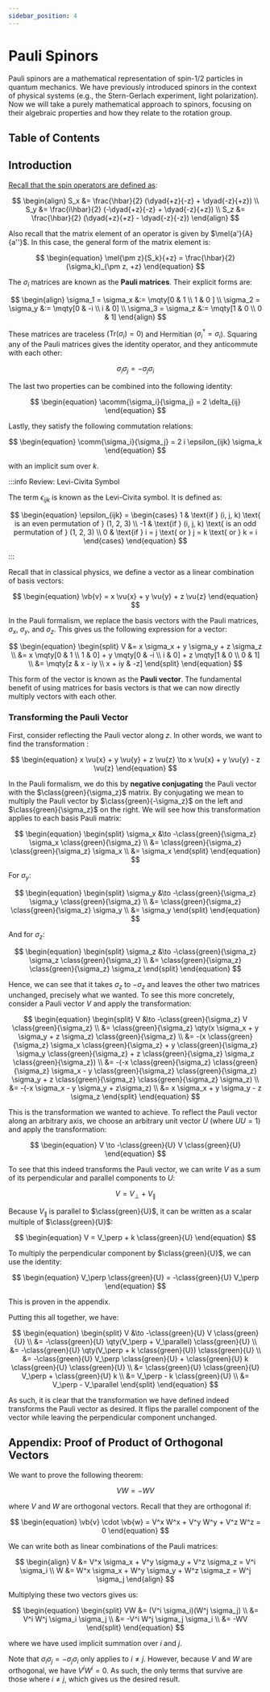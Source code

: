 ```yaml
---
sidebar_position: 4
---
```




# Pauli Spinors

Pauli spinors are a mathematical representation of spin-1/2 particles in quantum mechanics.
We have previously introduced spinors in the context of physical systems (e.g., the Stern-Gerlach experiment, light polarization).
Now we will take a purely mathematical approach to spinors, focusing on their algebraic properties and how they relate to the rotation group.

## Table of Contents

<TOCInline toc={toc} />

## Introduction

[Recall that the spin operators are defined as](../Mathematical%20Foundations/Applying%20to%20Spin%2012%20Systems#observables-and-probabilities):

$$
\begin{align}
S_x &= \frac{\hbar}{2} (\dyad{+z}{-z} + \dyad{-z}{+z}) \\
S_y &= \frac{i\hbar}{2} (-\dyad{+z}{-z} + \dyad{-z}{+z}) \\
S_z &= \frac{\hbar}{2} (\dyad{+z}{+z} - \dyad{-z}{-z})
\end{align}
$$

Also recall that the matrix element of an operator is given by $\mel{a'}{A}{a''}$.
In this case, the general form of the matrix element is:

$$
\begin{equation}
\mel{\pm z}{S_k}{+z} = \frac{\hbar}{2} (\sigma_k)_{\pm z, +z}
\end{equation}
$$

The $\sigma_i$ matrices are known as the **Pauli matrices**.
Their explicit forms are:

$$
\begin{align}
\sigma_1 = \sigma_x &:= \mqty[0 & 1 \\ 1 & 0 ] \\
\sigma_2 = \sigma_y &:= \mqty[0 & -i \\ i & 0] \\
\sigma_3 = \sigma_z &:= \mqty[1 & 0 \\ 0 & 1]
\end{align}
$$

These matrices are traceless ($\text{Tr}(\sigma_i) = 0$) and Hermitian ($\sigma_i^\dagger = \sigma_i$).
Squaring any of the Pauli matrices gives the identity operator, and they anticommute with each other:

$$
\begin{equation}
\sigma_i \sigma_j = -\sigma_j \sigma_i
\end{equation}
$$

The last two properties can be combined into the following identity:

$$
\begin{equation}
\acomm{\sigma_i}{\sigma_j} = 2 \delta_{ij}
\end{equation}
$$

Lastly, they satisfy the following commutation relations:

$$
\begin{equation}
\comm{\sigma_i}{\sigma_j} = 2 i \epsilon_{ijk} \sigma_k
\end{equation}
$$

with an implicit sum over $k$.

:::info Review: Levi-Civita Symbol

The term $\epsilon_{ijk}$ is known as the Levi-Civita symbol.
It is defined as:

$$
\begin{equation}
\epsilon_{ijk} = \begin{cases}
1 & \text{if } (i, j, k) \text{ is an even permutation of } (1, 2, 3) \\
-1 & \text{if } (i, j, k) \text{ is an odd permutation of } (1, 2, 3) \\
0 & \text{if } i = j \text{ or } j = k \text{ or } k = i
\end{cases}
\end{equation}
$$

:::

Recall that in classical physics, we define a vector as a linear combination of basis vectors:

$$
\begin{equation}
\vb{v} = x \vu{x} + y \vu{y} + z \vu{z}
\end{equation}
$$

In the Pauli formalism, we replace the basis vectors with the Pauli matrices, $\sigma_x$, $\sigma_y$, and $\sigma_z$.
This gives us the following expression for a vector:

$$
\begin{equation}
\begin{split}
V &= x \sigma_x + y \sigma_y + z \sigma_z \\
&= x \mqty[0 & 1 \\ 1 & 0] + y \mqty[0 & -i \\ i & 0] + z \mqty[1 & 0 \\ 0 & 1] \\
&= \mqty[z & x - iy \\ x + iy & -z]
\end{split}
\end{equation}
$$

This form of the vector is known as the **Pauli vector**.
The fundamental benefit of using matrices for basis vectors is that we can now directly multiply vectors with each other.

### Transforming the Pauli Vector

First, consider reflecting the Pauli vector along $z$.
In other words, we want to find the transformation :

$$
\begin{equation}
x \vu{x} + y \vu{y} + z \vu{z} \to x \vu{x} + y \vu{y} - z \vu{z}
\end{equation}
$$

In the Pauli formalism, we do this by **negative conjugating** the Pauli vector with the $\class{green}{\sigma_z}$ matrix.
By conjugating we mean to multiply the Pauli vector by $\class{green}{-\sigma_z}$ on the left and $\class{green}{\sigma_z}$ on the right.
We will see how this transformation applies to each basis Pauli matrix:

$$
\begin{equation}
\begin{split}
\sigma_x &\to -\class{green}{\sigma_z} \sigma_x \class{green}{\sigma_z} \\
&= \class{green}{\sigma_z} \class{green}{\sigma_z} \sigma_x \\
&= \sigma_x
\end{split}
\end{equation}
$$

For $\sigma_y$:

$$
\begin{equation}
\begin{split}
\sigma_y &\to -\class{green}{\sigma_z} \sigma_y \class{green}{\sigma_z} \\
&= \class{green}{\sigma_z} \class{green}{\sigma_z} \sigma_y \\
&= \sigma_y
\end{split}
\end{equation}
$$

And for $\sigma_z$:

$$
\begin{equation}
\begin{split}
\sigma_z &\to -\class{green}{\sigma_z} \sigma_z \class{green}{\sigma_z} \\
&= \class{green}{\sigma_z} \class{green}{\sigma_z} \sigma_z
\end{split}
\end{equation}
$$

Hence, we can see that it takes $\sigma_z$ to $-\sigma_z$ and leaves the other two matrices unchanged, precisely what we wanted.
To see this more concretely, consider a Pauli vector $V$ and apply the transformation:

$$
\begin{equation}
\begin{split}
V &\to -\class{green}{\sigma_z} V \class{green}{\sigma_z} \\
&= \class{green}{\sigma_z} \qty(x \sigma_x + y \sigma_y + z \sigma_z) \class{green}{\sigma_z} \\
&= -(x \class{green}{\sigma_z} \sigma_x \class{green}{\sigma_z} + y \class{green}{\sigma_z} \sigma_y \class{green}{\sigma_z} + z \class{green}{\sigma_z} \sigma_z \class{green}{\sigma_z}) \\
&= -(-x \class{green}{\sigma_z} \class{green}{\sigma_z} \sigma_x - y \class{green}{\sigma_z} \class{green}{\sigma_z} \sigma_y + z \class{green}{\sigma_z} \class{green}{\sigma_z} \sigma_z) \\
&= -(-x \sigma_x - y \sigma_y + z\sigma_z) \\
&= x \sigma_x + y \sigma_y - z \sigma_z
\end{split}
\end{equation}
$$

This is the transformation we wanted to achieve.
To reflect the Pauli vector along an arbitrary axis, we choose an arbitrary unit vector $U$ (where $UU = 1$) and apply the transformation:

$$
\begin{equation}
V \to -\class{green}{U} V \class{green}{U}
\end{equation}
$$

To see that this indeed transforms the Pauli vector, we can write $V$ as a sum of its perpendicular and parallel components to $U$:

$$
\begin{equation}
V = V_\perp + V_\parallel
\end{equation}
$$

Because $V_\parallel$ is parallel to $\class{green}{U}$, it can be written as a scalar multiple of $\class{green}{U}$:

$$
\begin{equation}
V = V_\perp + k \class{green}{U}
\end{equation}
$$

To multiply the perpendicular component by $\class{green}{U}$, we can use the identity:

$$
\begin{equation}
V_\perp \class{green}{U} = -\class{green}{U} V_\perp
\end{equation}
$$

This is proven in the appendix.

Putting this all together, we have:

$$
\begin{equation}
\begin{split}
V &\to -\class{green}{U} V \class{green}{U} \\
&= -\class{green}{U} \qty(V_\perp + V_\parallel) \class{green}{U} \\
&= -\class{green}{U} \qty(V_\perp + k \class{green}{U}) \class{green}{U} \\
&= -\class{green}{U} V_\perp \class{green}{U} + \class{green}{U} k \class{green}{U} \class{green}{U} \\
&= \class{green}{U} \class{green}{U} V_\perp + \class{green}{U} k \\
&= V_\perp - k \class{green}{U} \\
&= V_\perp - V_\parallel
\end{split}
\end{equation}
$$

As such, it is clear that the transformation we have defined indeed transforms the Pauli vector as desired.
It flips the parallel component of the vector while leaving the perpendicular component unchanged.




## Appendix: Proof of Product of Orthogonal Vectors

We want to prove the following theorem:

$$
\begin{equation}
VW = -WV
\end{equation}
$$

where $V$ and $W$ are orthogonal vectors. Recall that they are orthogonal if:

$$
\begin{equation}
\vb{v} \cdot \vb{w} = V^x W^x + V^y W^y + V^z W^z = 0
\end{equation}
$$

We can write both as linear combinations of the Pauli matrices:

$$
\begin{align}
V &= V^x \sigma_x + V^y \sigma_y + V^z \sigma_z = V^i \sigma_i \\
W &= W^x \sigma_x + W^y \sigma_y + W^z \sigma_z = W^j \sigma_j
\end{align}
$$

Multiplying these two vectors gives us:

$$
\begin{equation}
\begin{split}
VW &= (V^i \sigma_i)(W^j \sigma_j) \\
&= V^i W^j \sigma_i \sigma_j \\
&= -V^i W^j \sigma_j \sigma_i \\
&= -WV
\end{split}
\end{equation}
$$

where we have used implicit summation over $i$ and $j$.

Note that $\sigma_i \sigma_j = -\sigma_j \sigma_i$ only applies to $i \neq j$.
However, because $V$ and $W$ are orthogonal, we have $V^i W^i = 0$.
As such, the only terms that survive are those where $i \neq j$, which gives us the desired result.

